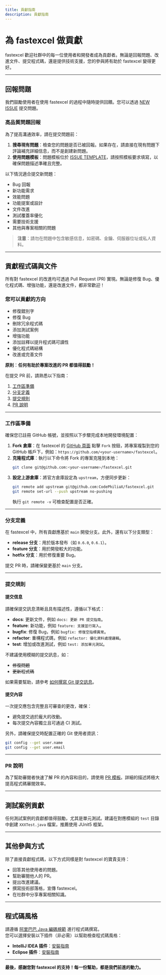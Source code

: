 ```yaml
---
title: 貢獻指南
description: 貢獻指南
---
```


# 為 fastexcel 做貢獻

fastexcel 歡迎社群中的每一位使用者和開發者成為貢獻者。無論是回報問題、改進文件、提交程式碼，還是提供技術支援，您的參與將有助於 fastexcel 變得更好。

---

## 回報問題

我們鼓勵使用者在使用 fastexcel 的過程中隨時提供回饋。您可以透過 [NEW ISSUE](https://github.com/CodePhiliaX/fastexcel/issues/new/choose) 提交問題。

### 高品質問題回報

為了提高溝通效率，請在提交問題前：  
1. **搜尋現有問題**：檢查您的問題是否已被回報。如果存在，請直接在現有問題下評論補充詳細信息，而不是創建新問題。  
2. **使用問題模板**：問題模板位於 [ISSUE TEMPLATE](./.github/ISSUE_TEMPLATE)，請按照模板要求填寫，以確保問題描述準確且完整。

以下情況適合提交新問題：
- Bug 回報
- 新功能需求
- 效能問題
- 功能提案或設計
- 文件改進
- 測試覆蓋率優化
- 需要技術支援
- 其他與專案相關的問題

> **注意**：請勿在問題中包含敏感信息，如密碼、金鑰、伺服器位址或私人資料。

---

## 貢獻程式碼與文件

所有對 fastexcel 的改進均可透過 Pull Request (PR) 實現。無論是修復 Bug、優化程式碼、增強功能，還是改進文件，都非常歡迎！

### 您可以貢獻的方向
- 修復錯別字
- 修復 Bug
- 刪除冗余程式碼
- 添加測試案例
- 增強功能
- 添加註釋以提升程式碼可讀性
- 優化程式碼結構
- 改進或完善文件

**原則**：**任何有助於專案改進的 PR 都值得鼓勵！**

在提交 PR 前，請熟悉以下指南：
1. [工作區準備](#工作區準備)
2. [分支定義](#分支定義)
3. [提交規則](#提交規則)
4. [PR 說明](#pr說明)

---

### 工作區準備

確保您已註冊 GitHub 帳號，並按照以下步驟完成本地開發環境配置：
1. **Fork 倉庫**：在 fastexcel 的 [GitHub 頁面](https://github.com/CodePhiliaX/fastexcel) 點擊 `Fork` 按鈕，將專案複製到您的 GitHub 帳戶下，例如：`https://github.com/<your-username>/fastexcel`。
2. **克隆程式庫**：執行以下命令將 Fork 的專案克隆到本地：
   ```bash
   git clone git@github.com:<your-username>/fastexcel.git
   ```
3. **設定上游倉庫**：將官方倉庫設定為 `upstream`，方便同步更新：
   ```bash
   git remote add upstream git@github.com:CodePhiliaX/fastexcel.git
   git remote set-url --push upstream no-pushing
   ```
   執行 `git remote -v` 可檢查配置是否正確。

---

### 分支定義

在 fastexcel 中，所有貢獻應基於 `main` 開發分支。此外，還有以下分支類型：
- **release 分支**：用於版本發布（如 `0.6.0`, `0.6.1`）。
- **feature 分支**：用於開發較大的功能。
- **hotfix 分支**：用於修復重要 Bug。

提交 PR 時，請確保變更基於 `main` 分支。

---

### 提交規則

#### 提交信息
請確保提交訊息清晰且具有描述性，遵循以下格式：
- **docs**: 更新文件，例如 `docs: 更新 PR 提交指南`。
- **feature**: 新功能，例如 `feature: 支援並行寫入`。
- **bugfix**: 修復 Bug，例如 `bugfix: 修復空指標異常`。
- **refactor**: 重構程式碼，例如 `refactor: 優化資料處理邏輯`。
- **test**: 增加或改進測試，例如 `test: 添加單元測試`。

不建議使用模糊的提交訊息，如：  
- ~~修復問題~~  
- ~~更新程式碼~~  

如果需要幫助，請參考 [如何撰寫 Git 提交訊息](http://chris.beams.io/posts/git-commit/)。

#### 提交內容
一次提交應包含完整且可審查的更改，確保：
- 避免提交過於龐大的改動。
- 每次提交內容獨立且可通過 CI 測試。

另外，請確保提交時配置正確的 Git 使用者資訊：
```bash
git config --get user.name
git config --get user.email
```

---

### PR 說明

為了幫助審閱者快速了解 PR 的內容和目的，請使用 [PR 模板](./.github/PULL_REQUEST_TEMPLATE.md)。詳細的描述將極大提高程式碼審閱效率。

---

## 測試案例貢獻

任何測試案例的貢獻都值得鼓勵，尤其是單元測試。建議在對應模組的 `test` 目錄中創建 `XXXTest.java` 檔案，推薦使用 JUnit5 框架。

---

## 其他參與方式

除了直接貢獻程式碼，以下方式同樣是對 fastexcel 的寶貴支持：
- 回答其他使用者的問題。
- 幫助審閱他人的 PR。
- 提出改進建議。
- 撰寫技術部落格，宣傳 fastexcel。
- 在社群中分享專案相關知識。

---

## 程式碼風格

請遵循 [阿里巴巴 Java 編碼規範](https://alibaba.github.io/Alibaba-Java-Coding-Guidelines/) 進行程式碼撰寫。  
您可以選擇安裝以下插件（非必需）以幫助檢查程式碼風格：
- **IntelliJ IDEA 插件**：[安裝指南](https://github.com/alibaba/p3c/blob/master/idea-plugin/README.md)
- **Eclipse 插件**：[安裝指南](https://github.com/alibaba/p3c/blob/master/eclipse-plugin/README.md)

---

**最後，感謝您對 fastexcel 的支持！每一份幫助，都是我們前進的動力。**